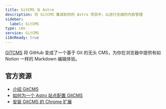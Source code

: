 ```yaml
---
title: GitCMS 与 Astro
description: 将 GitCMS 集成到你的 Astro 项目中，以进行无缝的内容管理
sidebar:
  label: GitCMS
type: cms
service: GitCMS
i18nReady: true
---
```


[GITCMS](https://gitcms.blog) 将 GitHub 变成了一个基于 Git 的无头 CMS，为你在浏览器中提供有如 Notion 一样的 Markdown 编辑体验。

## 官方资源
- [介绍 GitCMS](https://gitcms.blog/posts/introducing-gitcms/)
- [如何为一个 Astro 站点配置 GitCMS](https://gitcms.blog/posts/how-to-configure-gitcms/)
- [安装 GitCMS 的 Chrome 扩展](https://gitcms.blog/extension)
